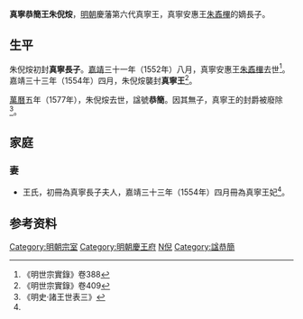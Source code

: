 '''真寧恭簡王朱倪𤇼'''{{BD|16世紀||1577年|catIdx=Z朱}}，[[明朝|明朝]]慶藩第六代真寧王，真寧安惠王[[朱鼒㮿|朱鼒㮿]]的嫡長子。

==生平==
朱倪𤇼初封'''真寧長子'''。[[嘉靖|嘉靖]]三十一年（1552年）八月，真寧安惠王[[朱鼒㮿|朱鼒㮿]]去世<ref>《明世宗實錄》卷388</ref>。嘉靖三十三年（1554年）四月，朱倪𤇼襲封'''真寧王'''<ref name=s409>《明世宗實錄》卷409</ref>。

[[萬曆|萬曆]]五年（1577年），朱倪𤇼去世，諡號'''恭簡'''。因其無子，真寧王的封爵被廢除<ref>《明史·諸王世表三》</ref>。

==家庭==
===妻===
*王氏，初冊為真寧長子夫人，嘉靖三十三年（1554年）四月冊為真寧王妃<ref name=s409/>。

==参考资料==
{{reflist|3}}

{{s-start}}
{{s-bef|before=父安惠王[[朱鼒㮿|朱鼒㮿]]}}
{{s-ttl|title=[[明朝藩王列表_(慶王系)#真寧國|明真寧國國王]]|years=1554年－1577年}}
{{s-none|無|無子，封國廢除}}
{{end}}

[[Category:明朝宗室|Category:明朝宗室]]
[[Category:明朝慶王府|Category:明朝慶王府]]
[[Category:朱姓|N倪]]
[[Category:諡恭簡|Category:諡恭簡]]